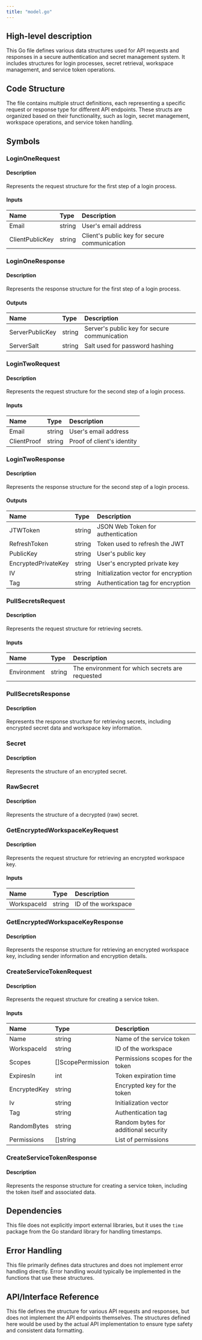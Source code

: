 ```yaml
---
title: "model.go"
---
```


## High-level description
This Go file defines various data structures used for API requests and responses in a secure authentication and secret management system. It includes structures for login processes, secret retrieval, workspace management, and service token operations.

## Code Structure
The file contains multiple struct definitions, each representing a specific request or response type for different API endpoints. These structs are organized based on their functionality, such as login, secret management, workspace operations, and service token handling.

## Symbols

### LoginOneRequest
#### Description
Represents the request structure for the first step of a login process.

#### Inputs
| Name | Type | Description |
|:-----|:-----|:------------|
| Email | string | User's email address |
| ClientPublicKey | string | Client's public key for secure communication |

### LoginOneResponse
#### Description
Represents the response structure for the first step of a login process.

#### Outputs
| Name | Type | Description |
|:-----|:-----|:------------|
| ServerPublicKey | string | Server's public key for secure communication |
| ServerSalt | string | Salt used for password hashing |

### LoginTwoRequest
#### Description
Represents the request structure for the second step of a login process.

#### Inputs
| Name | Type | Description |
|:-----|:-----|:------------|
| Email | string | User's email address |
| ClientProof | string | Proof of client's identity |

### LoginTwoResponse
#### Description
Represents the response structure for the second step of a login process.

#### Outputs
| Name | Type | Description |
|:-----|:-----|:------------|
| JTWToken | string | JSON Web Token for authentication |
| RefreshToken | string | Token used to refresh the JWT |
| PublicKey | string | User's public key |
| EncryptedPrivateKey | string | User's encrypted private key |
| IV | string | Initialization vector for encryption |
| Tag | string | Authentication tag for encryption |

### PullSecretsRequest
#### Description
Represents the request structure for retrieving secrets.

#### Inputs
| Name | Type | Description |
|:-----|:-----|:------------|
| Environment | string | The environment for which secrets are requested |

### PullSecretsResponse
#### Description
Represents the response structure for retrieving secrets, including encrypted secret data and workspace key information.

### Secret
#### Description
Represents the structure of an encrypted secret.

### RawSecret
#### Description
Represents the structure of a decrypted (raw) secret.

### GetEncryptedWorkspaceKeyRequest
#### Description
Represents the request structure for retrieving an encrypted workspace key.

#### Inputs
| Name | Type | Description |
|:-----|:-----|:------------|
| WorkspaceId | string | ID of the workspace |

### GetEncryptedWorkspaceKeyResponse
#### Description
Represents the response structure for retrieving an encrypted workspace key, including sender information and encryption details.

### CreateServiceTokenRequest
#### Description
Represents the request structure for creating a service token.

#### Inputs
| Name | Type | Description |
|:-----|:-----|:------------|
| Name | string | Name of the service token |
| WorkspaceId | string | ID of the workspace |
| Scopes | []ScopePermission | Permissions scopes for the token |
| ExpiresIn | int | Token expiration time |
| EncryptedKey | string | Encrypted key for the token |
| Iv | string | Initialization vector |
| Tag | string | Authentication tag |
| RandomBytes | string | Random bytes for additional security |
| Permissions | []string | List of permissions |

### CreateServiceTokenResponse
#### Description
Represents the response structure for creating a service token, including the token itself and associated data.

## Dependencies
This file does not explicitly import external libraries, but it uses the `time` package from the Go standard library for handling timestamps.

## Error Handling
This file primarily defines data structures and does not implement error handling directly. Error handling would typically be implemented in the functions that use these structures.

## API/Interface Reference
This file defines the structure for various API requests and responses, but does not implement the API endpoints themselves. The structures defined here would be used by the actual API implementation to ensure type safety and consistent data formatting.
